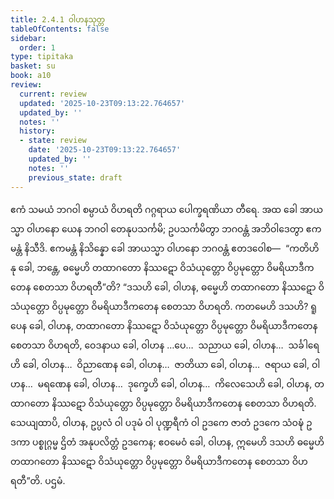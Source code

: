 ```yaml
---
title: 2.4.1 ဝါဟနသုတ္တ
tableOfContents: false
sidebar:
  order: 1
type: tipitaka
basket: su
book: a10
review:
  current: review
  updated: '2025-10-23T09:13:22.764657'
  updated_by: ''
  notes: ''
  history:
  - state: review
    date: '2025-10-23T09:13:22.764657'
    updated_by: ''
    notes: ''
    previous_state: draft
---
```



<ReviewStatus review={frontmatter.review} showDetails={true} />

<HypothesisAnnotation frontmatter={frontmatter} />

<DynamicBreadcrumb />

<Division number="81" book="a10" e="ch" v="17" p="376">

<Paragraph number="610" book="a10">
ဧကံ သမယံ ဘဂဝါ စမ္ပာယံ ဝိဟရတိ ဂဂ္ဂရာယ ပေါက္ခရဏိယာ တီရေ. အထ ခေါ အာယသ္မာ ဝါဟနော ယေန ဘဂဝါ တေနုပသင်္ကမိ; ဥပသင်္ကမိတွာ ဘဂဝန္တံ အဘိဝါဒေတွာ ဧကမန္တံ နိသီဒိ. ဧကမန္တံ နိသိန္နော ခေါ အာယသ္မာ ဝါဟနော ဘဂဝန္တံ ဧတဒဝေါစ—  “ကတိဟိ နု ခေါ, ဘန္တေ, ဓမ္မေဟိ တထာဂတော နိဿဋော ဝိသံယုတ္တော ဝိပ္ပမုတ္တော ဝိမရိယာဒီကတေန စေတသာ ဝိဟရတီ”တိ?
</Paragraph>

<Paragraph number="611" book="a10">
“ဒသဟိ ခေါ, ဝါဟန, ဓမ္မေဟိ တထာဂတော နိဿဋော ဝိသံယုတ္တော ဝိပ္ပမုတ္တော ဝိမရိယာဒီကတေန စေတသာ ဝိဟရတိ. ကတမေဟိ ဒသဟိ? ရူပေန ခေါ, ဝါဟန, တထာဂတော နိဿဋော ဝိသံယုတ္တော ဝိပ္ပမုတ္တော ဝိမရိယာဒီကတေန စေတသာ ဝိဟရတိ, ဝေဒနာယ ခေါ, ဝါဟန …ပေ…  သညာယ ခေါ, ဝါဟန…  သင်္ခါရေဟိ ခေါ, ဝါဟန…  ဝိညာဏေန ခေါ, ဝါဟန…  ဇာတိယာ ခေါ, ဝါဟန…  ဇရာယ ခေါ, ဝါဟန…  မရဏေန ခေါ, ဝါဟန…  ဒုက္ခေဟိ ခေါ, ဝါဟန…  ကိလေသေဟိ ခေါ, ဝါဟန, တထာဂတော နိဿဋော ဝိသံယုတ္တော ဝိပ္ပမုတ္တော ဝိမရိယာဒီကတေန စေတသာ ဝိဟရတိ. သေယျထာပိ, ဝါဟန, ဥပ္ပလံ ဝါ ပဒုမံ ဝါ ပုဏ္ဍရီကံ ဝါ ဥဒကေ ဇာတံ ဥဒကေ သံဝဍ္ဎံ ဥဒကာ ပစ္စုဂ္ဂမ္မ ဌိတံ အနုပလိတ္တံ ဥဒကေန; ဧဝမေဝံ ခေါ, ဝါဟန, ဣမေဟိ ဒသဟိ ဓမ္မေဟိ တထာဂတော နိဿဋော ဝိသံယုတ္တော ဝိပ္ပမုတ္တော ဝိမရိယာဒီကတေန စေတသာ ဝိဟရတီ”တိ.

</Paragraph>
</Division>

<Paragraph number="612" type="center" book="a10">
ပဌမံ.
</Paragraph>